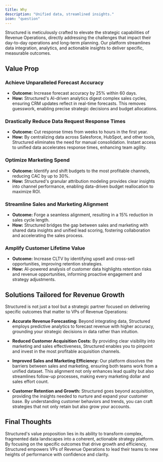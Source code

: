 ```yaml
---
title: Why
description: "Unified data, streamlined insights."
icon: "question"
---
```


Structured is meticulously crafted to elevate the strategic capabilities of Revenue Operations, directly addressing the challenges that impact their day-to-day operations and long-term planning. Our platform streamlines data integration, analytics, and actionable insights to deliver specific, measurable outcomes.

## Value Prop

### Achieve Unparalleled Forecast Accuracy

- **Outcome:** Increase forecast accuracy by 25% within 60 days.
- **How:** Structured's AI-driven analytics digest complex sales cycles, ensuring CRM updates reflect in real-time forecasts. This removes guesswork, enabling precise strategic decisions and budget allocations.

### Drastically Reduce Data Request Response Times

- **Outcome:** Cut response times from weeks to hours in the first year.
- **How:** By centralizing data across Salesforce, HubSpot, and other tools, Structured eliminates the need for manual consolidation. Instant access to unified data accelerates response times, enhancing team agility.

### Optimize Marketing Spend

- **Outcome:** Identify and shift budgets to the most profitable channels, reducing CAC by up to 30%.
- **How:** Structured's granular attribution modeling provides clear insights into channel performance, enabling data-driven budget reallocation to maximize ROI.

### Streamline Sales and Marketing Alignment

- **Outcome:** Forge a seamless alignment, resulting in a 15% reduction in sales cycle length.
- **How:** Structured bridges the gap between sales and marketing with shared data insights and unified lead scoring, fostering collaboration and accelerating the sales process.

### Amplify Customer Lifetime Value

- **Outcome:** Increase CLTV by identifying upsell and cross-sell opportunities, improving retention strategies.
- **How:** AI-powered analysis of customer data highlights retention risks and revenue opportunities, informing proactive engagement and strategy adjustments.

## Solutions Tailored for Revenue Growth

Structured is not just a tool but a strategic partner focused on delivering specific outcomes that matter to VPs of Revenue Operations:

- **Accurate Revenue Forecasting:** Beyond integrating data, Structured employs predictive analytics to forecast revenue with higher accuracy, grounding your strategic decisions in data rather than intuition.

- **Reduced Customer Acquisition Costs:** By providing clear visibility into marketing and sales effectiveness, Structured enables you to pinpoint and invest in the most profitable acquisition channels.

- **Improved Sales and Marketing Efficiency:** Our platform dissolves the barriers between sales and marketing, ensuring both teams work from a unified dataset. This alignment not only enhances lead quality but also streamlines follow-up processes, making every marketing dollar and sales effort count.

- **Customer Retention and Growth:** Structured goes beyond acquisition, providing the insights needed to nurture and expand your customer base. By understanding customer behaviors and trends, you can craft strategies that not only retain but also grow your accounts.

## Final Thoughts

Structured's value proposition lies in its ability to transform complex, fragmented data landscapes into a coherent, actionable strategy platform. By focusing on the specific outcomes that drive growth and efficiency, Structured empowers VPs of Revenue Operations to lead their teams to new heights of performance with confidence and clarity.
